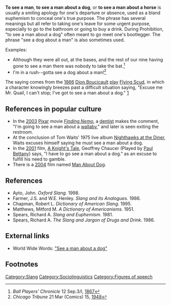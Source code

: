 '''To see a man''', '''to see a man about a dog''', or '''to see a man about a horse''' is usually a smiling apology for one's departure or absence, used as a bland euphemism to conceal one's true purpose. The phrase has several meanings but all refer to taking one's leave for some urgent purpose, especially to go to the bathroom or going to buy a drink. During Prohibition, "to see a man about a dog" often meant to go meet one's bootlegger.{{verify source}} The phrase "see a dog about a man" is also sometimes used.

Examples: 
* Although they were all out, at the bases, and the rest of our nine having gone to see a man there was nobody to take the bat.<ref>''Ball Players' Chronicle'' 12 Sep.3/I, [[1867]]</ref>
* I'm in a rush--gotta see a dog about a man!<ref>''Chicago Tribune'' 21 Mar (Comics) 15, [[1948]]</ref>

The saying comes from the [[1866]] [[Dion Boucicault]] [[play]] [[Flying Scud]], in which a character knowingly breezes past a difficult situation saying, "Excuse me Mr. Quail, I can't stop; I've got to see a man about a dog." [http://www.joe-ks.com/phrases/phrasesS.htm]

==References in popular culture==
*In the [[2003 in film|2003]] [[Pixar]] movie ''[[Finding Nemo]]'', a [[dentist]] makes the comment, "I'm going to see a man about a [[wallaby]]," and later is seen exiting the restroom.
*At the conclusion of Tom Waits' 1975 live album [[Nighthawks at the Diner]], Waits excuses himself saying he must see a man about a dog.
*In the [[2001 in film|2001]] film, [[A Knight's Tale]], Geoffrey Chaucer (Played by [[Paul Bettany]]) says, "I have to go see a man about a dog." as an excuse to fulfill his need to gamble.
*There is a [[2004 in film|2004]] film named [[Man About Dog]].

==References==
* Ayto, John. ''Oxford Slang.'' 1998.
* Farmer, J.S. and W.E. Henley. ''Slang and its Analogues.'' 1986.
* Chapman, Robert L. ''Dictionary of American Slang.'' 1995.
* Matthews, Mitford M. ''A Dictionary of Americanisms.'' 1951.
* Spears, Richard A. ''Slang and Euphemism.'' 1981.
* Spears, Richard A. ''The Slang and Jargon of Drugs and Drink.'' 1986.

== External links ==
* World Wide Words: [http://www.worldwidewords.org/qa/qa-see1.htm "See a man about a dog"]

==Footnotes==
<references/>

[[Category:Slang]]
[[Category:Sociolinguistics]]
[[Category:Figures of speech]]